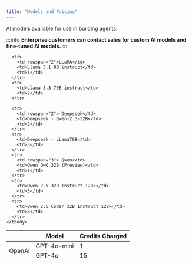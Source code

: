 ```yaml
---
title: "Models and Pricing"
---
```




AI models available for use in building agents.

:::info
**Enterprise customers can contact sales for custom AI models and fine-tuned AI models.**
:::



<div class="table-container">
  <table>
    <thead>
      <tr>
        <th></th>
        <th>Model</th>
        <th>Credits Charged</th>
      </tr>
    </thead>
    <tbody>
      <tr>
        <td rowspan="2">OpenAI</td>
        <td>GPT-4o-mini</td>
        <td>1</td>
      </tr>
      <tr>
        <td>GPT-4o</td>
        <td>15</td>
      </tr>

      <tr>
        <td rowspan="2">LLaMA</td>
        <td>Llama 3.1 8B instruct</td>
        <td>1</td>
      </tr>
      <tr>
        <td>Llama 3.3 70B instruct</td>
        <td>2</td>
      </tr>
      
      <tr>
        <td rowspan="2"> Deepseek</td>
        <td>Deepseek - Qwen-2.5-32B</td>
        <td>2</td>
      </tr>
      <tr>
        <td>Deepseek - LLama70B</td>
        <td>3</td>
      </tr>
      <tr>
        <td rowspan="3"> Qwen</td>
        <td>Qwen QwQ 32B (Preview)</td>
        <td>1</td>
      </tr>
      <tr>
        <td>Qwen 2.5 32B Instruct 128k</td>
        <td>3</td>
      </tr>
      <tr>
        <td>Qwen 2.5 Coder 32B Instruct 128k</td>
        <td>3</td>
      </tr>
    </tbody>
  </table>
</div>